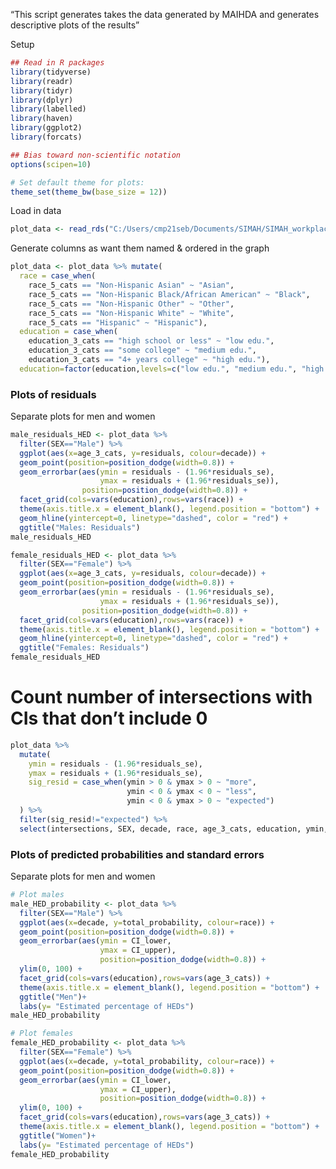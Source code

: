 "This script generates takes the data generated by MAIHDA and generates descriptive plots of the results"

Setup
```r
## Read in R packages
library(tidyverse)
library(readr)
library(tidyr)
library(dplyr)
library(labelled)
library(haven)
library(ggplot2)
library(forcats)

## Bias toward non-scientific notation
options(scipen=10)

# Set default theme for plots:
theme_set(theme_bw(base_size = 12))
```

Load in data
```r
plot_data <- read_rds("C:/Users/cmp21seb/Documents/SIMAH/SIMAH_workplace/nhis/intersectionality/cleaned_data/HED/Results_table_HED_probability.RDS")
```

Generate columns as want them named & ordered in the graph
```r
plot_data <- plot_data %>% mutate(
  race = case_when(
    race_5_cats == "Non-Hispanic Asian" ~ "Asian",
    race_5_cats == "Non-Hispanic Black/African American" ~ "Black",
    race_5_cats == "Non-Hispanic Other" ~ "Other",
    race_5_cats == "Non-Hispanic White" ~ "White",
    race_5_cats == "Hispanic" ~ "Hispanic"),
  education = case_when(
    education_3_cats == "high school or less" ~ "low edu.",
    education_3_cats == "some college" ~ "medium edu.",
    education_3_cats == "4+ years college" ~ "high edu."),
  education=factor(education,levels=c("low edu.", "medium edu.", "high edu.")))
```

### Plots of residuals
Separate plots for men and women
```r
male_residuals_HED <- plot_data %>%
  filter(SEX=="Male") %>%
  ggplot(aes(x=age_3_cats, y=residuals, colour=decade)) +
  geom_point(position=position_dodge(width=0.8)) +
  geom_errorbar(aes(ymin = residuals - (1.96*residuals_se),
                    ymax = residuals + (1.96*residuals_se)),
                position=position_dodge(width=0.8)) +
  facet_grid(cols=vars(education),rows=vars(race)) +
  theme(axis.title.x = element_blank(), legend.position = "bottom") +
  geom_hline(yintercept=0, linetype="dashed", color = "red") +
  ggtitle("Males: Residuals")
male_residuals_HED

female_residuals_HED <- plot_data %>%
  filter(SEX=="Female") %>%
  ggplot(aes(x=age_3_cats, y=residuals, colour=decade)) +
  geom_point(position=position_dodge(width=0.8)) +
  geom_errorbar(aes(ymin = residuals - (1.96*residuals_se),
                    ymax = residuals + (1.96*residuals_se)),
                position=position_dodge(width=0.8)) +
  facet_grid(cols=vars(education),rows=vars(race)) +
  theme(axis.title.x = element_blank(), legend.position = "bottom") +
  geom_hline(yintercept=0, linetype="dashed", color = "red") +
  ggtitle("Females: Residuals")
female_residuals_HED
```
# Count number of intersections with CIs that don't include 0
```r
plot_data %>% 
  mutate(
    ymin = residuals - (1.96*residuals_se),
    ymax = residuals + (1.96*residuals_se),
    sig_resid = case_when(ymin > 0 & ymax > 0 ~ "more",
                          ymin < 0 & ymax < 0 ~ "less",
                          ymin < 0 & ymax > 0 ~ "expected")
  ) %>%
  filter(sig_resid!="expected") %>%
  select(intersections, SEX, decade, race, age_3_cats, education, ymin, ymax, sig_resid) 
```
### Plots of predicted probabilities and standard errors 

Separate plots for men and women
```r
# Plot males
male_HED_probability <- plot_data %>%
  filter(SEX=="Male") %>%
  ggplot(aes(x=decade, y=total_probability, colour=race)) +
  geom_point(position=position_dodge(width=0.8)) +
  geom_errorbar(aes(ymin = CI_lower,
                    ymax = CI_upper),
                    position=position_dodge(width=0.8)) +
  ylim(0, 100) +
  facet_grid(cols=vars(education),rows=vars(age_3_cats)) +
  theme(axis.title.x = element_blank(), legend.position = "bottom") +
  ggtitle("Men")+
  labs(y= "Estimated percentage of HEDs")
male_HED_probability

# Plot females
female_HED_probability <- plot_data %>%
  filter(SEX=="Female") %>%
  ggplot(aes(x=decade, y=total_probability, colour=race)) +
  geom_point(position=position_dodge(width=0.8)) +
  geom_errorbar(aes(ymin = CI_lower,
                    ymax = CI_upper),
                    position=position_dodge(width=0.8)) +
  ylim(0, 100) +
  facet_grid(cols=vars(education),rows=vars(age_3_cats)) +
  theme(axis.title.x = element_blank(), legend.position = "bottom") +
  ggtitle("Women")+
  labs(y= "Estimated percentage of HEDs")
female_HED_probability
```
